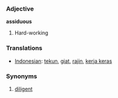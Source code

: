 === Adjective ===

'''assiduous'''

# Hard-working

=== Translations ===
*[[Indonesian]]: [[tekun]], [[giat]], [[rajin]], [[kerja keras]]

=== Synonyms ===
#[[diligent]]